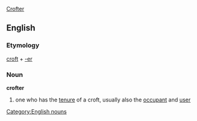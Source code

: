 [[Crofter]]
== English ==
=== Etymology ===
[[croft]] + [[-er]]
=== Noun ===
[[Category:English nouns]]
'''crofter'''
# one who has the [[tenure]] of a croft, usually also the [[occupant]] and [[user]]